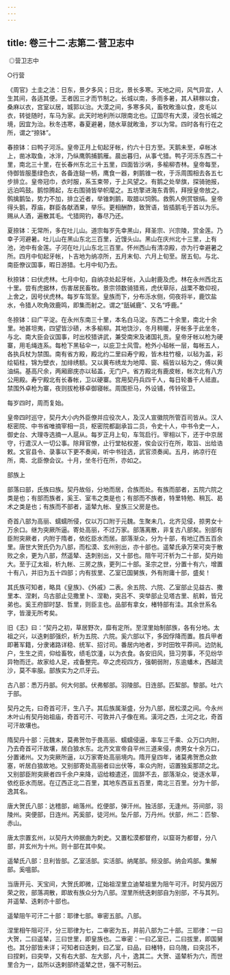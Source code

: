 ```yaml
---
---
---
```

title: 卷三十二·志第二·营卫志中
---

 ◎营卫志中

○行营

《周官》土圭之法：日东，景夕多风；日北，景长多寒。天地之间，风气异宜，人生其间，各适其便。王者因三才而节制之。长城以南，多雨多暑，其人耕稼以食，桑麻以衣，宫室以居，城郭以治。大漠之间，多寒多风，畜牧畋渔以食，皮毛以衣，转徙随时，车马为家。此天时地利所以限南北也。辽国尽有大漠，浸包长城之境，因宜为治。秋冬违寒，春夏避暑，随水草就畋渔，岁以为常。四时各有行在之所，谓之“捺钵”。

春捺钵：曰鸭子河泺。皇帝正月上旬起牙帐，约六十日方至。天鹅未至，卓帐冰上，凿冰取鱼，冰泮，乃纵鹰鹘捕鹅雁。晨出暮归，从事弋猎。鸭子河泺东西二十里，南北三十里，在长春州东北三十五里，四面皆沙埚，多榆柳杏林。皇帝每至，侍御皆服墨绿色衣，各备连鎚一柄，鹰食一器，剌鹅锥一枚，于泺周围相去各五七步排立。皇帝冠巾，衣时服，系玉束带，于上风望之。有鹅之处举旗，探骑驰报，远泊鸣鼓。鹅惊腾起，左右围骑皆举帜麾之。五坊擎进海东青鹘，拜授皇帝放之。鹘擒鹅坠，势力不加，排立近者，举锥刺鹅，取腊以饲鹘。救鹘人例赏银绢。皇帝得头鹅，荐庙，群臣各献酒果，举乐。更相酬酢，致贺语，皆插鹅毛于首以为乐。赐从人酒，遍散其毛。弋猎网钓，春尽乃还。

夏捺钵：无常所，多在吐儿山。道宗每岁先幸黑山，拜圣宗、兴宗陵，赏金莲。乃幸子河避暑。吐儿山在黑山东北三百里，近馒头山。黑山在庆州北十三里，上有池，池中有金莲。子河在吐儿山东北三百里。怀州西山有清凉殿，亦为行幸避暑之所。四月中旬起牙帐，卜吉地为纳凉所，五月末旬、六月上旬至。居五旬。与北、南臣僚议国事，暇日游猎。七月中旬乃去。

秋捺钵：曰伏虎林。七月中旬，自纳凉处起牙帐，入山射鹿及虎。林在永州西北五十里。尝有虎据林，伤害居民畜牧。景宗领数骑猎焉，虎伏草际，战栗不敢仰视，上舍之，因号伏虎林。每岁车驾至。皇族而下，分布泺水侧，伺夜将半，鹿饮盐水，令猎人吹角效鹿鸣，即集而射之。谓之“舐碱鹿”、又名“呼鹿。”

冬捺钵：曰广平淀。在永州东南三十里，本名白马淀。东西二十余里，南北十余里。地甚坦夷，四望皆沙碛，木多榆柳。其地饶沙，冬月稍暖，牙帐多于此坐冬，与北、南大臣会议国事，时出校猎讲武，兼受南宋及诸国礼贡。皇帝牙帐以枪为硬寨，用毛绳连系。每枪下黑毡伞一，以庇卫士风雪。枪外小毡帐一层，每帐五人，各执兵杖为禁围。南有省方殿，殿北约二里曰寿宁殿，皆木柱竹榱，以毡为盖，彩绘韬柱，锦为壁衣，加绯绣额。又以黄布绣龙为地障、窗、槅皆以毡为之，傅以黄油绢。基高尺余，两厢廊庑亦以毡盖，无门户。省方殿北有鹿皮帐，帐次北有八方公用殿。寿宁殿北有长春帐，卫以硬寨。宫用契丹兵四千人，每日轮番千人祗直。禁围外卓枪为寨，夜则拔枪移卓御寝帐。周围拒马，外设铺，传铃宿卫。

每岁四时，周而复始。

皇帝四时巡守，契丹大小内外臣僚并应役次人，及汉人宣徽院所管百司皆从。汉人枢密院、中书省唯摘宰相一员，枢密院都副承旨二员，令史十人，中书令史一人，御史台、大理寺选摘一人扈从。每岁正月上旬，车驾启行。宰相以下，还于中京居守，行遣汉人一切公事。除拜官僚，止行堂帖权差，俟会议行在所，取旨、出给诰敕。文官县令、录事以下更不奏闻，听中书铨选，武官须奏闻。五月，纳凉行在所，南、北臣僚会议。十月，坐冬行在所，亦如之。

部族上

部落曰部，氏族曰族。契丹故俗，分地而居，合族而处。有族而部者，五院六院之类是也；有部而族者，奚王、室韦之类是也；有部而不族者，特里特勉、稍瓦、曷术之类是也；有族而不部者，遥辇九帐、皇族三父房是也。

奇首八部为高丽、蠕蠕所侵，仅以万口附于元魏。生聚未几，北齐见侵，掠男女十万余口。继为突厥所逼。寄处高丽，不过万家。部落离散，非复古八部矣。别部有臣附突厥者，内附于隋者，依纥臣水而居。部落渐众，分为十部，有地辽西五百余里。唐世大贺氏仍为八部，而松漠、玄州别出，亦十部也。遥辇氏承万荣可突于散败之余，更为八部，然遥辇、迭刺别出，又十部也。阻午可汗析为二十部，契丹始大。至于辽太祖，析九帐、三房之族，更列二十部。圣宗之世，分置十有六，增置十有八，并旧为五十四部；内有拔里、乙室已国舅族，外有附庸十部，盛矣！

其氏族可知者，略具《皇族》、《外戚》二表。余五院、六院、乙室部止见益古、撒里本、涅剌，乌古部止见撒里卜、涅勒，突吕不、突举部止见塔古里、航斡，皆兄弟也。奚王府部时瑟、哲里，则臣主也。品部有拿女，楮特部有洼。其余世系名字，皆漫无所考矣。

旧《志》曰：“契丹之初，草居野次，靡有定所。至涅里始制部族，各有分地。太祖之兴，以迭剌部强炽，析为五院、六院。奚六部以下，多因俘降而置。胜兵甲者即著军籍，分隶诸路详稳、统军、招讨司。番居内地者，岁时田牧平莽间。边防糺户，生生之资，仰给畜牧，绩毛饮湩，以为衣食。各安旧风，狃习劳事，不见纷华异物而迁。故家给人足，戎备整完。卒之虎视四方，强朝弱附，东逾蟠木，西越流沙，莫不率服。部族实为之爪牙云。

古八部：悉万丹部。何大何部。伏弗郁部。羽陵部。日连部。匹絜部。黎部。吐六于部。

契丹之先，曰奇首可汗，生八子。其后族属渐盛，分为八部，居松漠之间。今永州木叶山有契丹始祖庙，奇首可汗、可敦并八子像在焉。潢河之西，土河之北，奇首可汗故壤也。

隋契丹十部：元魏末，莫弗贺勿于畏高丽、蠕蠕侵逼，率车三千乘、众万口内附，乃去奇首可汗故壤，居白狼水东。北齐文宣帝自平州三道来侵，虏男女十余万口，分置诸州。又为突厥所逼，以万家寄处高丽境内。隋开皇四年，诸莫弗贺悉众款塞，听居白狼故地。又别部寄处高丽者曰出伏等，率众内附，诏置独奚那颉之北。又别部臣附突厥者四千余户来降，诏给粮遣还，固辞不去，部落渐众，徙逐水草，依纥臣水而居。在辽西正北二百里，其地东西亘五百里，南北三百里。分为十部，逸其名。

唐大贺氏八部：达稽部，峭落州。纥便部，弹汗州。独活部，无逢州。芬间部，羽陵州。突便部，日连州。芮奚部，徒河州。坠斤部，万丹州。伏部，州二：匹黎、赤山。

唐太宗置玄州，以契丹大帅据曲为刺史。又置松漠都督府，以窟哥为都督，分八部，并玄州为十州。则十部在其中矣。

遥辇氏八部：旦利皆部。乙室活部。实活部。纳尾部。频没部。纳会鸡部。集解部。奚嗢部。

当唐开元、天宝间，大贺氏即微，辽始祖涅里立迪辇祖里为阻午可汗。时契丹因万荣之败，部落凋散，即故有族众分为八部。涅里所统迭剌部自为别部，不与其列。并遥辇、迭剌亦十部也。

遥辇阻午可汗二十部：耶律七部。审密五部。八部。

涅里相午阻可汗，分三耶律为七，二审密为五，并前八部为二十部。三耶律：一曰大贺，二曰遥辇，三曰世里，即皇族也。二审密：一曰乙室已，二曰拔里，即国舅也。其分部皆未详；可知者曰迭剌，曰乙室，曰品，曰楮特，曰乌隗，曰突吕不，曰捏剌，曰突举，又有右大部、左大部，凡十，逸其二。大贺、遥辇析为六，而世里合为一，兹所以迭剌部终遥辇之世，强不可制云。

